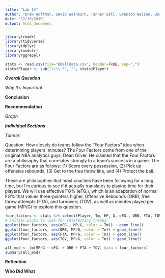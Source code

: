 ```yaml
---
title: "Lab 15"
author: "Drew Hoffman, David Washburn, Tanner Ball, Brandon Nelsen, Burke Parent"
date: "12/10/2019"
output: html_document
---
```


```r
library(readr)
library(tidyverse)
library(dplyr)
library(modelr)
library(ggrepel)
```


```r
stats <- read.csv(file="bballdata.csv", header=TRUE, sep=",")
stats$Player <- sub("\\\\.*", "", stats$Player)
```

***Overall Question***


*Why It's Important*


**Conclusion**


**Recommendation**


*Graph*


***Individual Sections***

*Tanner:*

Question: How closely do teams follow the "Four Factors" idea when determining players' minutes? The Four Factors come from one of the original NBA analytics guys, Dean Oliver. He claimed that the Four Factors are a philosophy that correlates strongly to a team's success in a game. The Four Factors are as follows: (1) Score every possession, (2) Pick up offensive rebounds, (3) Get to the free throw line, and (4) Protect the ball. 

These are philosophies that most coaches have been following for a long time, but I'm curious to see if it actually translates to playing time for their players. We will use effective FG% (eFG.), which is an adaptation of normal FG% that values three-pointers higher, Offensive Rebounds (ORB), free throw attempts (FTA), and turnovers (TOV), as well as minutes played per game (MP/G) to explore this question.

```r
four_factors <- stats %>% select(Player, Tm, MP, G, eFG., ORB, FTA, TOV)
# initial plots to look for interesting trends
ggplot(four_factors, aes(eFG., MP/G, color = Tm)) + geom_line()
ggplot(four_factors, aes(ORB, MP/G, color = Tm)) + geom_line()
ggplot(four_factors, aes(FTA, MP/G, color = Tm)) + geom_line()
ggplot(four_factors, aes(TOV, MP/G, color = Tm)) + geom_line()

all_mod <- lm(MP/G ~ eFG. + ORB + FTA + TOV, data = four_factors)
summary(all_mod)
```


**Reflection**


**Who Did What**